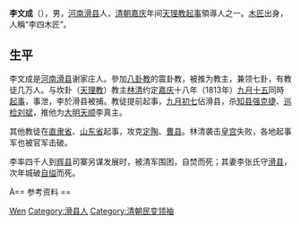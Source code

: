 {{unreferenced|time=2013-10-8}}
'''李文成'''（{{bd|18世纪||1813年||catIdx=L}}），男，[[河南|河南]][[滑县|滑县]]人，[[清朝|清朝]][[嘉庆|嘉庆]]年间[[天理教起事|天理教起事]]領導人之一。[[木匠|木匠]]出身，人稱“李四木匠”。

== 生平 ==
李文成是[[河南|河南]][[滑县|滑县]]谢家庄人。參加[[八卦教|八卦教]]的震卦教，被推为教主，兼领七卦，有教徒几万人。与坎卦（[[天理教_(中國)|天理教]]）教主[[林清|林清]]约定[[嘉庆|嘉庆]]十八年（1813年）[[九月十五|九月十五]]同時[[起事|起事]]，事泄，李於滑县被捕。教徒提前起事，[[九月初七|九月初七]]佔滑县，杀[[知县|知县]][[强克捷|强克捷]]、[[巡检|巡检]][[刘斌|刘斌]]，推他为[[大明|大明]][[天顺|天顺]]李真主。

其他教徒在[[直隶省|直隶省]]、[[山东省|山东省]]起事，攻克[[定陶|定陶]]、[[曹县|曹县]]。林清袭击[[皇宫|皇宫]]失败，各地起事军也被官军击破。

李率四千人到[[辉县|辉县]]司寨另谋发展时，被清军围困，自焚而死；其妻李张氏守[[滑县|滑县]]，次年城破[[自缢|自缢]]而死。

À== 参考资料 ==
{{reflist}}

{{中国民变起事领袖}}

{{清朝人物小作品}}

{{Authority control}}
{{DEFAULTSORT:Li李}}
[[Category:李姓|Wen]]
[[Category:滑县人|Category:滑县人]]
[[Category:清朝民变领袖|Category:清朝民变领袖]]